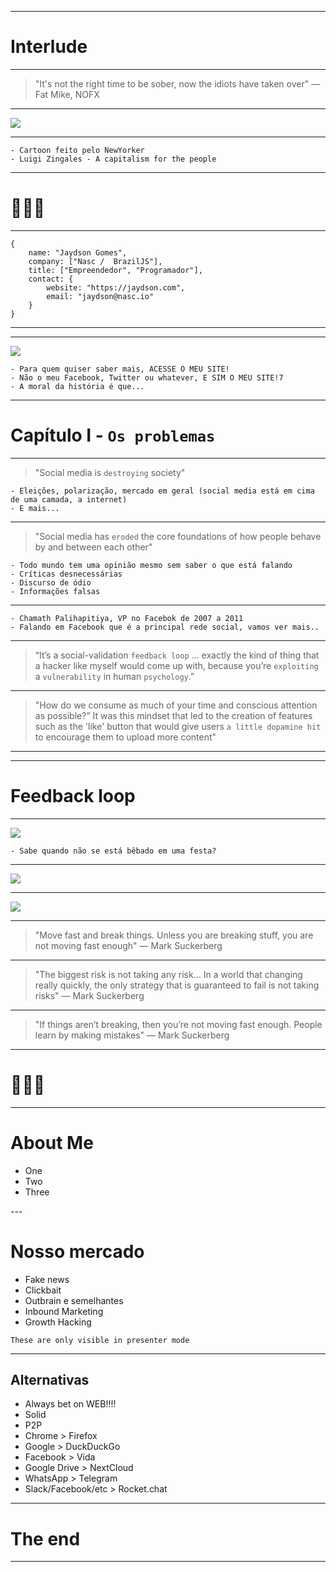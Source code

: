 
<Head>
  <title>Falhamos! Precisamos re-descentralizar a Web!</title>
    <meta name="description" content="Desenvolvimento de Software (JavaScript), devaneios e outras coisas" />
    <meta name="author" content="Jaydson Gomes" />
    <link rel="apple-touch-icon" href="https://jaydson.com//img/apple-touch-icon.png" />
    <link rel="icon" href="https://jaydson.com/img/favicon.ico" />
</Head>

<Cover imgSrc="./thomas-tucker-129635-unsplash.jpg" title="FALHAMOS!" content="Precisamos re-descentralizar a Web!"/>

---

# Interlude

---

> "It's not the right time to be sober, now the idiots have taken over"
<span>― Fat Mike, NOFX</span>

---

<Image src='./got.gif' />

---

<ImageText imgSrc="./planet-destroyed.jpeg" content="Yes, the planet got destroyed. But for a beatiful moment in time we created a lot of value for shareholders"/>

```notes
- Cartoon feito pelo NewYorker
- Luigi Zingales - A capitalism for the people
```

---

# 💩💩💩

---

```
{
    name: "Jaydson Gomes",
    company: ["Nasc /  BrazilJS"],
    title: ["Empreendedor", "Programador"],
    contact: {
        website: "https://jaydson.com",
        email: "jaydson@nasc.io"
    }
}
```
---

<RehabCounter />

---

<Image src='./screenshot-post-rehab.png' />

```notes
- Para quem quiser saber mais, ACESSE O MEU SITE!
- Não o meu Facebook, Twitter ou whatever, E SIM O MEU SITE!7
- A moral da história é que...
```

---

# Capítulo I - `Os problemas`

---

> "Social media is `destroying` society"

```notes
- Eleições, polarização, mercado em geral (social media está em cima de uma camada, a internet)
- E mais...
```
---

> "Social media has `eroded` the core foundations of how people behave by and between each other"


```notes
- Todo mundo tem uma opinião mesmo sem saber o que está falando
- Críticas desnecessárias
- Discurso de ódio
- Informações falsas
```

---

<ImageText imgSrc="./chamath_palihapitiya.jpg" content="Chamath Palihapitiya"/>

```notes
- Chamath Palihapitiya, VP no Facebok de 2007 a 2011
- Falando em Facebook que é a principal rede social, vamos ver mais..
```

---

> “It’s a social-validation `feedback loop` … exactly the kind of thing that a hacker like myself would come up with, because you’re `exploiting` a `vulnerability` in human `psychology`.”

---

> "How do we consume as much of your time and conscious attention as possible?” It was this mindset that led to the creation of features such as the 'like' button that would give users `a little dopamine hit` to encourage them to upload more content"

---

<ImageText imgSrc="./seanparker.jpg" content="Sean Parker" />

---

# Feedback loop
---

<Image src="./warm-news-edited.jpg" />

```notes
- Sabe quando não se está bêbado em uma festa?
```

---

<Image src="./social_media_zombies.jpg" />


---

<Image src="./suckerberg.png" />

---

> "Move fast and break things. Unless you are breaking stuff, you are not moving fast enough"
<span>― Mark Suckerberg</span>

---

> "The biggest risk is not taking any risk... In a world that changing really quickly, the only strategy that is guaranteed to fail is not taking risks"
<span>― Mark Suckerberg</span>

---

> "If things aren’t breaking, then you’re not moving fast enough. People learn by making mistakes"
<span>― Mark Suckerberg</span>

---

# 🖕🖕🖕

---

# About Me
<ul>
  <Appear>
    <li>One</li>
    <li>Two</li>
    <li>Three</li>
  </Appear>
</ul>
---

# Nosso mercado
<ul>
  <Appear>
    <li>Fake news</li>
    <li>Clickbait</li>
    <li>Outbrain e semelhantes</li>
    <li>Inbound Marketing</li>
    <li>Growth Hacking</li>
  </Appear>
</ul>

```notes
These are only visible in presenter mode
```

---
Alternativas
---
  - Always bet on WEB!!!!
  - Solid
  - P2P
  - Chrome > Firefox
  - Google > DuckDuckGo
  - Facebook > Vida
  - Google Drive > NextCloud
  - WhatsApp > Telegram
  - Slack/Facebook/etc > Rocket.chat
---
# The end
---